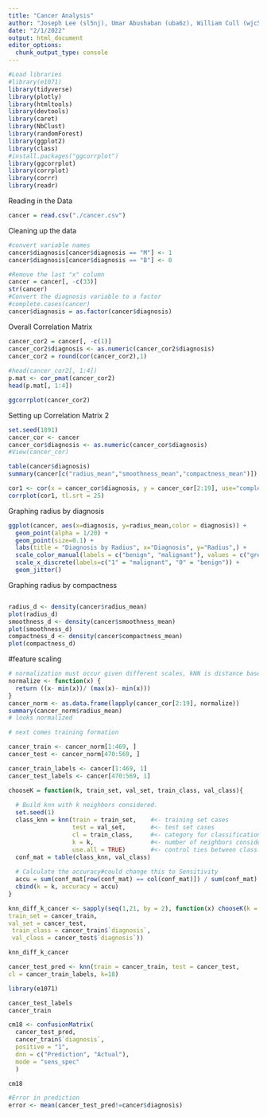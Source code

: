 ```yaml
---
title: "Cancer Analysis"
author: "Joseph Lee (sl5nj), Umar Abushaban (uba6z), William Cull (wjc5rt)"
date: "2/1/2022"
output: html_document
editor_options: 
  chunk_output_type: console
---
```


```r
#Load libraries
#library(e1071)
library(tidyverse)
library(plotly)
library(htmltools)
library(devtools)
library(caret)
library(NbClust)
library(randomForest)
library(ggplot2)
library(class)
#install.packages("ggcorrplot")
library(ggcorrplot)
library(corrplot)
library(corrr)
library(readr)
```

Reading in the Data
```r
cancer = read.csv("./cancer.csv")
```

Cleaning up the data
```r
#convert variable names
cancer$diagnosis[cancer$diagnosis == "M"] <- 1
cancer$diagnosis[cancer$diagnosis == "B"] <- 0

#Remove the last "x" column
cancer = cancer[, -c(33)]
str(cancer)
#Convert the diagnosis variable to a factor
#complete.cases(cancer)
cancer$diagnosis = as.factor(cancer$diagnosis)
```

Overall Correlation Matrix
```r
cancer_cor2 = cancer[, -c(1)]
cancer_cor2$diagnosis <- as.numeric(cancer_cor2$diagnosis) 
cancer_cor2 = round(cor(cancer_cor2),1)
  
#head(cancer_cor2[, 1:4])
p.mat <- cor_pmat(cancer_cor2)
head(p.mat[, 1:4])

ggcorrplot(cancer_cor2)
```

Setting up Correlation Matrix 2
```r
set.seed(1891)
cancer_cor <- cancer
cancer_cor$diagnosis <- as.numeric(cancer_cor$diagnosis) 
#View(cancer_cor)
```

```r
table(cancer$diagnosis)
summary(cancer[c("radius_mean","smoothness_mean","compactness_mean")])
```

```r
cor1 <- cor(x = cancer_cor$diagnosis, y = cancer_cor[2:19], use="complete.obs")
corrplot(cor1, tl.srt = 25)
```

Graphing radius by diagnosis
```r
ggplot(cancer, aes(x=diagnosis, y=radius_mean,color = diagnosis)) +
  geom_point(alpha = 1/20) +
  geom_point(size=0.1) +
  labs(title = "Diagnosis by Radius", x="Diagnosis", y="Radius",) +
  scale_color_manual(labels = c("benign", "malignant"), values = c("green", "red")) +
  scale_x_discrete(labels=c("1" = "malignant", "0" = "benign")) + 
  geom_jitter()
```

Graphing radius by compactness
```r

```


```r
radius_d <- density(cancer$radius_mean)
plot(radius_d)
smoothness_d <- density(cancer$smoothness_mean)
plot(smoothness_d)
compactness_d <- density(cancer$compactness_mean)
plot(compactness_d)
```



#feature scaling
```r
# normalization must occur given different scales, kNN is distance based, and metrics are not gaussian in dist.
normalize <- function(x) {
  return ((x- min(x))/ (max(x)- min(x)))
}
cancer_norm <- as.data.frame(lapply(cancer_cor[2:19], normalize))
summary(cancer_norm$radius_mean)
# looks normalized
```

```r
# next comes training formation

cancer_train <- cancer_norm[1:469, ] 
cancer_test <- cancer_norm[470:569, ]  

cancer_train_labels <- cancer[1:469, 1]  
cancer_test_labels <- cancer[470:569, 1] 


```


```r

chooseK = function(k, train_set, val_set, train_class, val_class){
  
  # Build knn with k neighbors considered.
  set.seed(1)
  class_knn = knn(train = train_set,    #<- training set cases
                  test = val_set,       #<- test set cases
                  cl = train_class,     #<- category for classification
                  k = k,                #<- number of neighbors considered
                  use.all = TRUE)       #<- control ties between class assignments#   If true, all distances equal to the kth largest are included
  conf_mat = table(class_knn, val_class)
  
  # Calculate the accuracy#could change this to Sensitivity 
  accu = sum(conf_mat[row(conf_mat) == col(conf_mat)]) / sum(conf_mat)                         
  cbind(k = k, accuracy = accu)
}

knn_diff_k_cancer <- sapply(seq(1,21, by = 2), function(x) chooseK(k = 18,
train_set = cancer_train,
val_set = cancer_test,
 train_class = cancer_train$`diagnosis`,
 val_class = cancer_test$`diagnosis`))

knn_diff_k_cancer
```


```r

cancer_test_pred <- knn(train = cancer_train, test = cancer_test,
cl = cancer_train_labels, k=18)

```


```r

library(e1071)

cancer_test_labels
cancer_train

cm18 <- confusionMatrix(
  cancer_test_pred, 
  cancer_train$`diagnosis`, 
  positive = "1", 
  dnn = c("Prediction", "Actual"), 
  mode = "sens_spec"
  )

cm18

```

```r

#Error in prediction
error <- mean(cancer_test_pred!=cancer$diagnosis)


```

